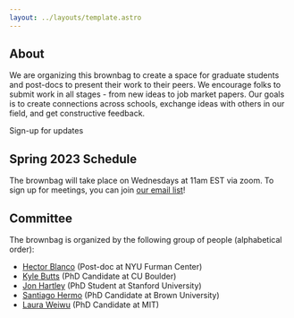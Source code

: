 ```yaml
---
layout: ../layouts/template.astro
---
```



<Splash />

## About

We are organizing this brownbag to create a space for graduate students and post-docs to present their work to their peers. We encourage folks to submit work in all stages - from new ideas to job market papers. Our goals is to create connections across schools, exchange ideas with others in our field, and get constructive feedback.

<LinkArrow href="http://eepurl.com/idlgwP">Sign-up for updates</LinkArrow>


## Spring 2023 Schedule

The brownbag will take place on Wednesdays at 11am EST via zoom. To sign up for meetings, you can join <a class='text-alice-500 underline' href="http://eepurl.com/idlgwP">our email list</a>! 

<WorkshopItem
  day = "02/01/2023"
  paper = "The Dynamic Allocation of Public Housing: Policy and Spillovers"
  paper_href = "https://kwokhao.io/papers/btoPaper-IO.pdf"
  presenter = "Kwok-Hao Lee"
  presenter_href = "https://kwokhao.io"
  coauthors = "Coauthored with <a class='text-alice-500 underline' href='https://aferdowsian.github.io/'>Andrew Ferdowsian</a> and <a class='text-alice-500 underline' href='https://lutheryap.github.io/'>Luther Yap</a>."
  type = "Job Market Paper"
/>

<WorkshopItem
  day = "02/08/2023"
  paper = "The Emergence of Exclusionary Zoning Across American Cities"
  paper_href = "https://www.tom-cui.com/assets/pdfs/LotsEZ_Latest.pdf"
  presenter = "Tom Cui"
  presenter_href = "https://www.tom-cui.com"
  type = "Job Market Paper"
/>

<WorkshopItem
  day = "02/15/2023"
  paper = "An equilibrium model of city with traffic-induced air pollution dispersion"
  paper_href = "https://papers.ssrn.com/sol3/papers.cfm?abstract_id=4287444"
  presenter = "Mohamed Bahlali"
  coauthors = "Coauthored with Quentin Petit."
  type = "60 Minute Session"
/>

<WorkshopItem
  day = "02/22/2023"
  paper = "The Effect of Short-Term Rentals on Local Consumption Amenities: Evidence from Madrid"
  paper_href = "https://papers.ssrn.com/sol3/papers.cfm?abstract_id=4000918"
  presenter = "Alberto Hidalgo"
  presenter_href = "https://www.albertohidalgo.org"
  coauthors = "Coauthored with <a class='text-alice-500 underline' href='https://riccaboni.weebly.com'>Massimo Riccaboni</a> and Francisco J. Velázques."
  type = "30 Minute Session"
/>

<WorkshopItem
  day = "02/22/2023"
  paper = "On the other side of the creek: The persistence and evolution of colonial ethno-racial segregation"
  presenter = "Guillermo Woo-Mora"
  presenter_href = "https://woomora.github.io"
  type = "30 Minute Session"
/>

<WorkshopItem
  day = "03/01/2023"
  paper = "The (Express)Way to Segregation: Evidence from Chicago"
  presenter = "Sara Bagagli"
  presenter_href = "https://sarabagagli.github.io"
  type = "60 Minute Session"
/>

<WorkshopItem
  day = "03/08/2023"
  paper = "Estimating demand for bike-shares with stockouts"
  paper_href = "https://drive.google.com/file/d/1nF33SvVhswqZ2oXBW_OrFSa0oKDo2rIP/view"
  presenter = "Natalie Yang"
  presenter_href = "https://sites.google.com/view/natalieyang/home"
  type = "60 Minute Session"
/>

<WorkshopItem
  day = "03/15/2023"
  paper = "Urban Policy and Spatial Exposure to Environmental Risk"
  paper_href = "https://www.aospital.com/uploads/ospital_jmp.pdf"
  presenter = "Augusto Ospital"
  presenter_href = "https://www.aospital.com"
  coauthors = "Coauthored with ."
  type = "Job Market Paper"
/>

<WorkshopItem
  day = "04/05/2023"
  paper = "A Unified Framework for Dynamic Treatment Effect Estimation in Interactive Fixed Effect Models"
  paper_href = "https://drive.google.com/file/d/1bJ6uGWGwvxR5B_XfgMZuXavrx30MZf6y/view"
  presenter = "Kyle Butts"
  presenter_href = "https://kylebutts.com"
  coauthors = "Coauthored with <a class='text-alice-500 underline' href='https://sites.google.com/msu.edu/nicholasbrown'>Nicholas Brown</a>."
  type = "60 Minute Session"
/>


<WorkshopItem
  day = "04/12/2023"
  paper = "Why Have Warmer Cities Grown?"
  presenter = "Matthew Easton"
  presenter_href = "https://www.matthew-easton.com"
  type = "30 Minute Session"
/>

<WorkshopItem
  day = "04/12/2023"
  paper = "The Changing Geography of American Poverty"
  presenter = "Michael Neubauer"
  type = "30 Minute Session"
/>

<WorkshopItem
  day = "04/19/2023"
  paper = "The Unintended Effect of Transfers on Intimate Partner Violence: Lessons from Housing Lotteries in Argentina"
  presenter = "Bruno Cardinale Lagomarsino"
  presenter_href = "https://watson.brown.edu/gpd/portfolio/bruno-cardinale-lagomarsino/"
  coauthors = "Coauthored with Martín A. Rossi."
  type = "60 Minute Session"
/>

<WorkshopItem
  day = "04/26/2023"
  paper = "Touristification and incumbent residents: evidence from personal income tax records"
  presenter = "Jorge Ferreira"
  type = "30 Minute Session"
/>

<WorkshopItem
  day = "04/26/2023"
  paper = "Land Use Regulation, Housing Markets, and Segregation: Evidence from Houston's 1998 Subdivision Reform"
  presenter = "Raheem Chaudhry"
  presenter_href = "https://raheemchaudhry.com"
  type = "30 Minute Session"
/>

<WorkshopItem
  day = "05/03/2023"
  paper = "The Effects of Highways on Job Access, Segregation, and Intergenerational Mobility: Evidence from Historical Administrative Data"
  presenter = "Laura Weiwu"
  type = "60 Minute Session"
/>






## Committee

The brownbag is organized by the following group of people (alphabetical order):

- [Hector Blanco](https://hector-blanco.github.io) (Post-doc at NYU Furman Center)
- [Kyle Butts](https://kylebutts.com/) (PhD Candidate at CU Boulder)
- [Jon Hartley](http://www.jonathanhartley.net) (PhD Student at Stanford University)
- [Santiago Hermo](https://santiagohermo.github.io) (PhD Candidate at Brown University)
- [Laura Weiwu](https://twitter.com/laurayww?lang=en) (PhD Candidate at MIT)


